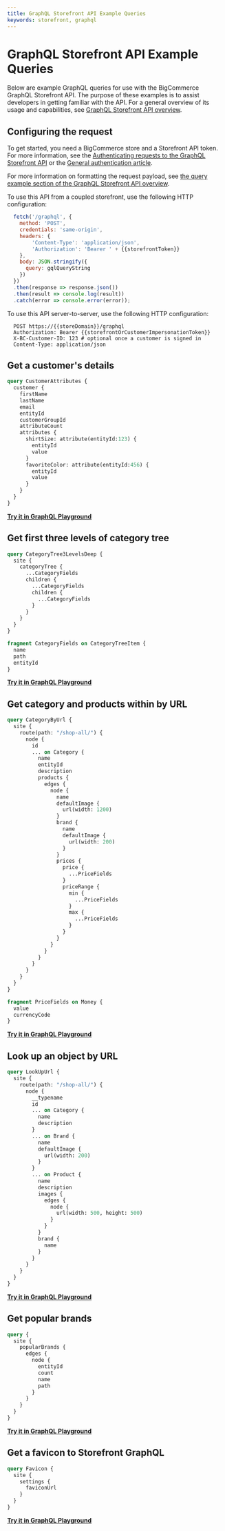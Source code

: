 ```yaml
---
title: GraphQL Storefront API Example Queries
keywords: storefront, graphql
---
```

# GraphQL Storefront API Example Queries

Below are example GraphQL queries for use with the BigCommerce GraphQL Storefront API. The purpose of these examples is to assist developers in getting familiar with the API. For a general overview of its usage and capabilities, see [GraphQL Storefront API overview](/docs/storefront/graphql).

## Configuring the request

To get started, you need a BigCommerce store and a Storefront API token. For more information, see the [Authenticating requests to the GraphQL Storefront API](/docs/start/authentication/graphql-storefront) or the [General authentication article](/docs/start/authentication#bigcommerce-generated-jwts).

For more information on formatting the request payload, see [the query example section of the GraphQL Storefront API overview](/docs/start/authentication/graphql-storefront#querying-within-a-bigcommerce-storefront).

To use this API from a coupled storefront, use the following HTTP configuration:

```js filename="Example query: Same-origin GraphQL Storefront HTTP configuration" showLineNumbers copy
  fetch('/graphql', {
    method: 'POST',
    credentials: 'same-origin',
    headers: {
        'Content-Type': 'application/json',
        'Authorization': 'Bearer ' + {{storefrontToken}}
    },
    body: JSON.stringify({
      query: gqlQueryString
    })
  })
  .then(response => response.json())
  .then(result => console.log(result))
  .catch(error => console.error(error));
```

To use this API server-to-server, use the following HTTP configuration:

```http filename="Server-to-server GraphQL Storefront HTTP configuration" showLineNumbers copy
  POST https://{{storeDomain}}/graphql
  Authorization: Bearer {{storefrontOrCustomerImpersonationToken}}
  X-BC-Customer-ID: 123 # optional once a customer is signed in
  Content-Type: application/json
```

## Get a customer's details

```graphql filename="Example query: Get a customer's details" showLineNumbers copy
query CustomerAttributes {
  customer {
    firstName
    lastName
    email
    entityId
    customerGroupId
    attributeCount
    attributes {
      shirtSize: attribute(entityId:123) {
        entityId
        value
      }
      favoriteColor: attribute(entityId:456) {
        entityId
        value
      }
    }
  }
}
```

<a href="https://developer.bigcommerce.com/graphql-storefront/playground?tabs=customerDetails" target="_blank">**Try it in GraphQL Playground**</a>

## Get first three levels of category tree

```graphql filename="Example query: Get first three levels of category tree" showLineNumbers copy
query CategoryTree3LevelsDeep {
  site {
    categoryTree {
      ...CategoryFields
      children {
        ...CategoryFields
        children {
          ...CategoryFields
        }
      }
    }
  }
}

fragment CategoryFields on CategoryTreeItem {
  name
  path
  entityId
}
```

<a href="https://developer.bigcommerce.com/graphql-storefront/playground?tabs=categoryTree" target="_blank">**Try it in GraphQL Playground**</a>

## Get category and products within by URL

```graphql filename="Example query: Get category and products within by URL" showLineNumbers copy
query CategoryByUrl {
  site {
    route(path: "/shop-all/") {
      node {
        id
        ... on Category {
          name
          entityId
          description
          products {
            edges {
              node {
                name
                defaultImage {
                  url(width: 1200)
                }
                brand {
                  name
                  defaultImage {
                    url(width: 200)
                  }
                }
                prices {
                  price {
                    ...PriceFields
                  }
                  priceRange {
                    min {
                      ...PriceFields
                    }
                    max {
                      ...PriceFields
                    }
                  }
                }
              }
            }
          }
        }
      }
    }
  }
}

fragment PriceFields on Money {
  value
  currencyCode
}
```

<a href="https://developer.bigcommerce.com/graphql-storefront/playground?tabs=categoriesByUrl" target="_blank">**Try it in GraphQL Playground**</a>

## Look up an object by URL

```graphql filename="Example query: Look up an object by URL" showLineNumbers copy
query LookUpUrl {
  site {
    route(path: "/shop-all/") {
      node {
        __typename
        id
        ... on Category {
          name
          description
        }
        ... on Brand {
          name
          defaultImage {
            url(width: 200)
          }
        }
        ... on Product {
          name
          description
          images {
            edges {
              node {
                url(width: 500, height: 500)
              }
            }
          }
          brand {
            name
          }
        }
      }
    }
  }
}
```

<a href="https://developer.bigcommerce.com/graphql-storefront/playground?tabs=objectsByUrl" target="_blank">**Try it in GraphQL Playground**</a>

## Get popular brands

```graphql filename="Example query: Get popular brands" showLineNumbers copy
query {
  site {
    popularBrands {
      edges {
        node {
          entityId
          count
          name
          path
        }
      }
    }
  }
}
```

<a href="https://developer.bigcommerce.com/graphql-storefront/playground?tabs=popularBrands" target="_blank">**Try it in GraphQL Playground**</a>

## Get a favicon to Storefront GraphQL

```graphql filename="Example query: Get a favicon" showLineNumbers copy
query Favicon {
  site {
    settings {
      faviconUrl
    }
  }
}
```

<a href="https://developer.bigcommerce.com/graphql-storefront/playground?tabs=favicon" target="_blank">**Try it in GraphQL Playground**</a>

